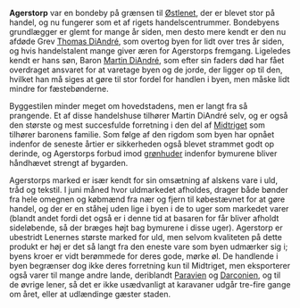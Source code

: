 {{title:Agerstorp}}
{{author:Laura Holmegaard}}
{{timestamp:2009-09-19T08:46:56Z}}
{{copyright:Agerstorp}}
'''Agerstorp''' var en bondeby på grænsen til [[Østlenet]], der er blevet stor på handel, og nu fungerer som et af rigets handelscentrummer. Bondebyens grundlægger er glemt for mange år siden, men desto mere kendt er den nu afdøde Grev [[Thomas DiAndré]], som overtog byen for lidt over tres år siden, og hvis handelstalent mange giver æren for Agerstorps fremgang. Ligeledes kendt er hans søn, Baron [[Martin DiAndré]], som efter sin faders død har fået overdraget ansvaret for at varetage byen og de jorde, der ligger op til den, hvilket han må siges at gøre til stor fordel for handlen i byen, men måske lidt mindre for fæstebønderne.

Byggestilen minder meget om hovedstadens, men er langt fra så prangende. Et af disse handelshuse tilhører Martin DiAndré selv, og er også den største og mest succesfulde forretning i den del af [[Midtriget]] som tilhører baronens familie. Som følge af den rigdom som byen har opnået indenfor de seneste årtier er sikkerheden også blevet strammet godt op derinde, og Agerstorps forbud imod [[grønhuderne|grønhuder]] indenfor bymurene bliver håndhævet strengt af bygarden.

Agerstorps marked er især kendt for sin omsætning af alskens vare i uld, tråd og tekstil. I juni måned hvor uldmarkedet afholdes, drager både bønder fra hele omegnen og købmænd fra nær og fjern til købestævnet for at gøre handel, og der er en ståhej uden lige i byen i de to uger som markedet varer (blandt andet fordi det også er i denne tid at basaren for får bliver afholdt sideløbende, så der bræges højt bag bymurene i disse uger). Agerstorp er ubestridt Lenernes største marked for uld, men selvom kvaliteten på dette produkt er høj er det så langt fra den eneste vare som byen udmærker sig i; byens kroer er vidt berømmede for deres gode, mørke øl. De handlende i byen begrænser dog ikke deres forretning kun til Midtriget, men eksporterer også varer til mange andre lande, deriblandt [[Paravien]] og [[Darconien]], og til de øvrige lener, så det er ikke usædvanligt at karavaner udgår tre-fire gange om året, eller at udlændinge gæster staden.